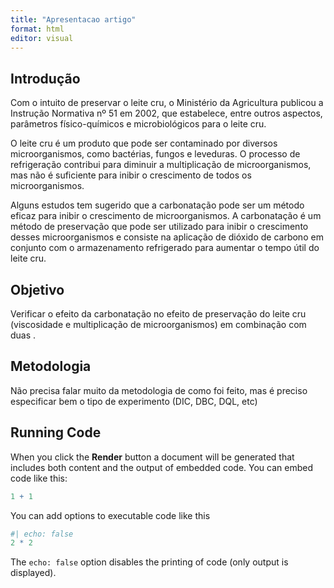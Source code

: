```yaml
---
title: "Apresentacao artigo"
format: html
editor: visual
---
```


## Introdução

Com o intuito de preservar o leite cru, o Ministério da Agricultura publicou a Instrução Normativa nº 51 em 2002, que estabelece, entre outros aspectos, parâmetros físico-químicos e microbiológicos para o leite cru.

O leite cru é um produto que pode ser contaminado por diversos microorganismos, como bactérias, fungos e leveduras. O processo de refrigeração contribui para diminuir a multiplicação de microorganismos, mas não é suficiente para inibir o crescimento de todos os microorganismos.

Alguns estudos tem sugerido que a carbonatação pode ser um método eficaz para inibir o crescimento de microorganismos. A carbonatação é um método de preservação que pode ser utilizado para inibir o crescimento desses microorganismos e consiste na aplicação de dióxido de carbono em conjunto com o armazenamento refrigerado para aumentar o tempo útil do leite cru. 

## Objetivo

Verificar o efeito da carbonatação no efeito de preservação do leite cru (viscosidade e multiplicação de microorganismos) em combinação com duas .

## Metodologia

Não precisa falar muito da metodologia de como foi feito, mas é preciso especificar bem o tipo de experimento (DIC, DBC, DQL, etc)

## Running Code

When you click the **Render** button a document will be generated that includes both content and the output of embedded code. You can embed code like this:

```r
1 + 1
```

You can add options to executable code like this

```r
#| echo: false
2 * 2
```

The `echo: false` option disables the printing of code (only output is displayed).
